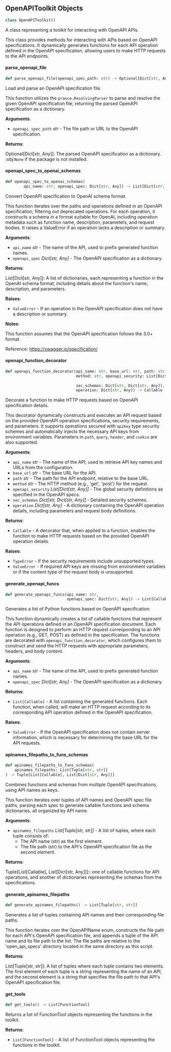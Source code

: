 <a id="camel.toolkits.open_api_toolkit"></a>

<a id="camel.toolkits.open_api_toolkit.OpenAPIToolkit"></a>

## OpenAPIToolkit Objects

```python
class OpenAPIToolkit()
```

A class representing a toolkit for interacting with OpenAPI APIs.

This class provides methods for interacting with APIs based on OpenAPI
specifications. It dynamically generates functions for each API operation
defined in the OpenAPI specification, allowing users to make HTTP requests
to the API endpoints.

<a id="camel.toolkits.open_api_toolkit.OpenAPIToolkit.parse_openapi_file"></a>

#### parse\_openapi\_file

```python
def parse_openapi_file(openapi_spec_path: str) -> Optional[Dict[str, Any]]
```

Load and parse an OpenAPI specification file.

This function utilizes the `prance.ResolvingParser` to parse and
resolve the given OpenAPI specification file, returning the parsed
OpenAPI specification as a dictionary.

**Arguments**:

- `openapi_spec_path` _str_ - The file path or URL to the OpenAPI
  specification.
  

**Returns**:

  Optional[Dict[str, Any]]: The parsed OpenAPI specification
  as a dictionary. :obj:`None` if the package is not installed.

<a id="camel.toolkits.open_api_toolkit.OpenAPIToolkit.openapi_spec_to_openai_schemas"></a>

#### openapi\_spec\_to\_openai\_schemas

```python
def openapi_spec_to_openai_schemas(
        api_name: str, openapi_spec: Dict[str, Any]) -> List[Dict[str, Any]]
```

Convert OpenAPI specification to OpenAI schema format.

This function iterates over the paths and operations defined in an
OpenAPI specification, filtering out deprecated operations. For each
operation, it constructs a schema in a format suitable for OpenAI,
including operation metadata such as function name, description,
parameters, and request bodies. It raises a ValueError if an operation
lacks a description or summary.

**Arguments**:

- `api_name` _str_ - The name of the API, used to prefix generated
  function names.
- `openapi_spec` _Dict[str, Any]_ - The OpenAPI specification as a
  dictionary.
  

**Returns**:

  List[Dict[str, Any]]: A list of dictionaries, each representing a
  function in the OpenAI schema format, including details about
  the function's name, description, and parameters.
  

**Raises**:

- `ValueError` - If an operation in the OpenAPI specification
  does not have a description or summary.
  

**Notes**:

  This function assumes that the OpenAPI specification
  follows the 3.0+ format.
  
  Reference:
  https://swagger.io/specification/

<a id="camel.toolkits.open_api_toolkit.OpenAPIToolkit.openapi_function_decorator"></a>

#### openapi\_function\_decorator

```python
def openapi_function_decorator(api_name: str, base_url: str, path: str,
                               method: str, openapi_security: List[Dict[str,
                                                                        Any]],
                               sec_schemas: Dict[str, Dict[str, Any]],
                               operation: Dict[str, Any]) -> Callable
```

Decorate a function to make HTTP requests based on OpenAPI
specification details.

This decorator dynamically constructs and executes an API request based
on the provided OpenAPI operation specifications, security
requirements, and parameters.  It supports operations secured with
`apiKey` type security schemes and automatically injects the necessary
API keys from environment variables. Parameters in `path`, `query`,
`header`, and `cookie` are also supported.

**Arguments**:

- `api_name` _str_ - The name of the API, used to retrieve API key names
  and URLs from the configuration.
- `base_url` _str_ - The base URL for the API.
- `path` _str_ - The path for the API endpoint,
  relative to the base URL.
- `method` _str_ - The HTTP method (e.g., 'get', 'post')
  for the request.
- `openapi_security` _List[Dict[str, Any]]_ - The global security
  definitions as specified in the OpenAPI specs.
- `sec_schemas` _Dict[str, Dict[str, Any]]_ - Detailed security schemes.
- `operation` _Dict[str, Any]_ - A dictionary containing the OpenAPI
  operation details, including parameters and request body
  definitions.
  

**Returns**:

- `Callable` - A decorator that, when applied to a function, enables the
  function to make HTTP requests based on the provided OpenAPI
  operation details.
  

**Raises**:

- `TypeError` - If the security requirements include unsupported types.
- `ValueError` - If required API keys are missing from environment
  variables or if the content type of the request body is
  unsupported.

<a id="camel.toolkits.open_api_toolkit.OpenAPIToolkit.generate_openapi_funcs"></a>

#### generate\_openapi\_funcs

```python
def generate_openapi_funcs(api_name: str,
                           openapi_spec: Dict[str, Any]) -> List[Callable]
```

Generates a list of Python functions based on
OpenAPI specification.

This function dynamically creates a list of callable functions that
represent the API operations defined in an OpenAPI specification
document. Each function is designed to perform an HTTP request
corresponding to an API operation (e.g., GET, POST) as defined in
the specification. The functions are decorated with
`openapi_function_decorator`, which configures them to construct and
send the HTTP requests with appropriate parameters, headers, and body
content.

**Arguments**:

- `api_name` _str_ - The name of the API, used to prefix generated
  function names.
- `openapi_spec` _Dict[str, Any]_ - The OpenAPI specification as a
  dictionary.
  

**Returns**:

- `List[Callable]` - A list containing the generated functions. Each
  function, when called, will make an HTTP request according to
  its corresponding API operation defined in the OpenAPI
  specification.
  

**Raises**:

- `ValueError` - If the OpenAPI specification does not contain server
  information, which is necessary for determining the base URL
  for the API requests.

<a id="camel.toolkits.open_api_toolkit.OpenAPIToolkit.apinames_filepaths_to_funs_schemas"></a>

#### apinames\_filepaths\_to\_funs\_schemas

```python
def apinames_filepaths_to_funs_schemas(
    apinames_filepaths: List[Tuple[str, str]]
) -> Tuple[List[Callable], List[Dict[str, Any]]]
```

Combines functions and schemas from multiple OpenAPI
specifications, using API names as keys.

This function iterates over tuples of API names and OpenAPI spec file
paths, parsing each spec to generate callable functions and schema
dictionaries, all organized by API name.

**Arguments**:

- `apinames_filepaths` _List[Tuple[str, str]]_ - A list of tuples, where
  each tuple consists of:
  - The API name (str) as the first element.
  - The file path (str) to the API's OpenAPI specification file as
  the second element.
  

**Returns**:

  Tuple[List[Callable], List[Dict[str, Any]]]:: one of callable
  functions for API operations, and another of dictionaries
  representing the schemas from the specifications.

<a id="camel.toolkits.open_api_toolkit.OpenAPIToolkit.generate_apinames_filepaths"></a>

#### generate\_apinames\_filepaths

```python
def generate_apinames_filepaths() -> List[Tuple[str, str]]
```

Generates a list of tuples containing API names and their
corresponding file paths.

This function iterates over the OpenAPIName enum, constructs the file
path for each API's OpenAPI specification file, and appends a tuple of
the API name and its file path to the list. The file paths are relative
to the 'open_api_specs' directory located in the same directory as this
script.

**Returns**:

  List[Tuple[str, str]]: A list of tuples where each tuple contains
  two elements. The first element of each tuple is a string
  representing the name of an API, and the second element is a
  string that specifies the file path to that API's OpenAPI
  specification file.

<a id="camel.toolkits.open_api_toolkit.OpenAPIToolkit.get_tools"></a>

#### get\_tools

```python
def get_tools() -> List[FunctionTool]
```

Returns a list of FunctionTool objects representing the
functions in the toolkit.

**Returns**:

- `List[FunctionTool]` - A list of FunctionTool objects
  representing the functions in the toolkit.

